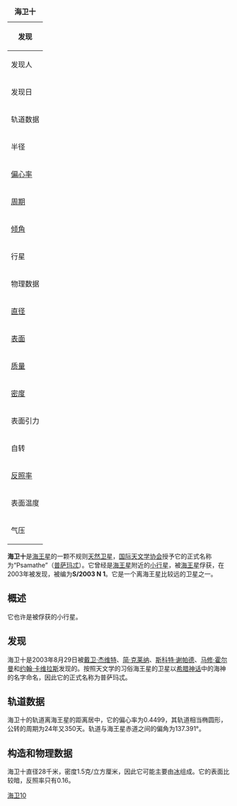 {{unreferenced|time=2015-01-08T16:00:03+00:00}}
{| border="1" cellspacing="0" cellpadding="2" align="right"
|+ '''海卫十'''
|-
! bgcolor="#ffc0c0" colspan="2" | 发现
|-
! align="left" | 发现人
|[[戴卫·杰维特|戴卫·杰维特]]（David C. Jewitt）<br />
[[简·克莱纳|简·克莱纳]]（Jan Kleyna）<br />
[[斯科特·谢帕德|斯科特·谢帕德]]（Scott S. Sheppard）<br />
[[马修·霍尔曼|马修·霍尔曼]]（Matthew J. Holman）<br />
[[约翰·卡维拉斯|约翰·卡维拉斯]]（John J. Kavelaars）
|-
! align="left" | 发现日
|2003年8月29日
|-
! bgcolor="#ffc0c0" colspan="2" | 轨道数据
|-
! align="left" | 半径
|  46,695,000 km
|-
! align="left" | [[偏心率|偏心率]]
| 0.4499
|-
! align="left" | [[周期|周期]]
|  9115.91日
|-
! align="left" | [[倾角|倾角]]
| 137.391°
|-
! align="left" | 行星
| [[海王星|海王星]]
|-
! bgcolor="#ffc0c0" colspan="2" | 物理数据
|-
! align="left" | [[直径|直径]]
| 28 km
|-
! align="left" | [[表面|表面]]
|  
|-
! align="left" | [[质量|质量]]
| 1.5×10<sup>16</sup>kg
|-
! align="left" | [[密度|密度]]
| 1.5 g/cm<sup>3</sup>
|-
! align="left" | 表面引力
| 0.0056 m/s<sup>2</sup>kg
|-
! align="left" | 自转
| 
|-
! align="left" | [[反照率|反照率]]
| 0.16
|-
! align="left" | 表面温度
|
|-
! align="left" | 气压
| 0 [[帕斯卡|kPa]]
|}

'''海卫十'''是[[海王星|海王星]]的一颗不规则[[天然卫星|天然卫星]]，[[国际天文学协会|国际天文学协会]]授予它的正式名称为“Psamathe”（[[普萨玛忒|普萨玛忒]]）。它曾经是[[海王星|海王星]]附近的[[小行星|小行星]]，被[[海王星|海王星]]俘获，在2003年被发现，被编为'''S/2003 N 1'''。它是一个离海王星比较远的卫星之一。

== 概述 ==
它也许是被俘获的小行星。

== 发现 ==
海卫十是2003年8月29日被[[戴卫·杰维特|戴卫·杰维特]]、[[简·克莱纳|简·克莱纳]]、[[斯科特·谢帕德|斯科特·谢帕德]]、[[马修·霍尔曼|马修·霍尔曼]]和[[约翰·卡维拉斯|约翰·卡维拉斯]]发现的。按照天文学的习俗海王星的卫星以[[希腊神话|希腊神话]]中的海神的名字命名，因此它的正式名称为普萨玛忒。

== 轨道数据 ==
海卫十的轨道离海王星的距离居中，它的偏心率为0.4499，其轨道相当椭圆形，公转的周期为24年又350天。轨道与海王星赤道之间的偏角为137.391°。

== 构造和物理数据 ==
海卫十直径28千米，密度1.5克/立方厘米，因此它可能主要由[[冰|冰]]组成。它的表面比较暗，反照率只有0.16。

{{海王星卫星}}

[[Category:海王星的卫星|海卫10]]